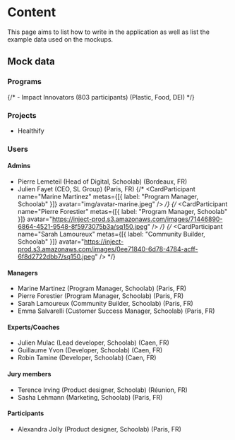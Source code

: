 


# Content
This page aims to list how to write in the application as well as list the example data used on the mockups.

## Mock data

### Programs 
{/* - Impact Innovators (803 participants) (Plastic, Food, DEI) */}
<Story of={ProgramCards.InProgress} />

### Projects
- Healthify
<Story of={ProjectCards.Tags} />

### Users

#### Admins
- Pierre Lemeteil (Head of Digital, Schoolab) (Bordeaux, FR)
- Julien Fayet (CEO, SL Group) (Paris, FR)
{/* <CardParticipant name="Marine Martinez" metas={[{ label: "Program Manager, Schoolab" }]} avatar="img/avatar-marine.jpeg" /> */}
{/* <CardParticipant name="Pierre Forestier" metas={[{ label: "Program Manager, Schoolab" }]} avatar="https://inject-prod.s3.amazonaws.com/images/71446890-6864-4521-9548-8f5973075b3a/sq150.jpeg" /> */}
{/* <CardParticipant name="Sarah Lamoureux" metas={[{ label: "Community Builder, Schoolab" }]} avatar="https://inject-prod.s3.amazonaws.com/images/0ee71840-6d78-4784-acff-6f8d2722dbb7/sq150.jpeg" /> */}

#### Managers
- Marine Martinez (Program Manager, Schoolab) (Paris, FR)
- Pierre Forestier (Program Manager, Schoolab) (Paris, FR)
- Sarah Lamoureux (Community Builder, Schoolab) (Paris, FR)
- Emma Salvarelli (Customer Success Manager, Schoolab) (Paris, FR)

#### Experts/Coaches
- Julien Mulac (Lead developer, Schoolab) (Caen, FR)
- Guillaume Yvon (Developer, Schoolab) (Caen, FR)
- Robin Tamine (Developer, Schoolab) (Caen, FR)

#### Jury members
- Terence Irving (Product designer, Schoolab) (Réunion, FR)
- Sasha Lehmann (Marketing, Schoolab) (Paris, FR)

#### Participants
- Alexandra Jolly (Product designer, Schoolab) (Paris, FR)